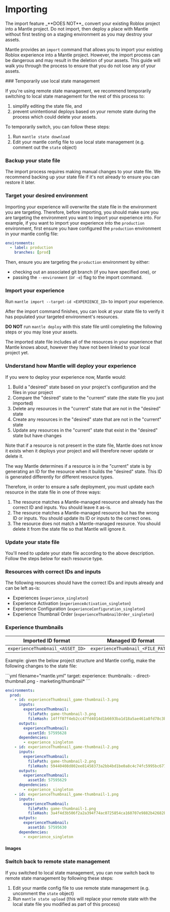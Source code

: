 
# Importing

<Callout type="warning">
The import feature _**DOES NOT**_ convert your existing Roblox project into a
Mantle project. Do not import, then deploy a place with Mantle without first
testing on a staging environment as you may destroy your assets.
</Callout>

Mantle provides an `import` command that allows you to import your existing Roblox experience into a Mantle
project. However, the import process can be dangerous and may result in the deletion of your assets. This
guide will walk you through the process to ensure that you do not lose any of your assets.

<Steps>
### Temporarily use local state management

If you're using remote state management, we recommend temporarily switching to local state management for the
rest of this process to:

1. simplify editing the state file, and
2. prevent unintentional deploys based on your remote state during the process which could delete your assets.

To temporarily switch, you can follow these steps:

1. Run `mantle state download`
2. Edit your mantle config file to use local state management (e.g. comment out the `state` object)

### Backup your state file

The import process requires making manual changes to your state file. We recommend backing up your state file
if it's not already to ensure you can restore it later.

### Target your desired environment

Importing your experience will overwrite the state file in the environment you are targeting. Therefore,
before importing, you should make sure you are targeting the environment you want to import your experience
into. For example, if you want to import your experience into the `production` environment, first
ensure you have configured the `production` environment in your mantle config file:

```yml
environments:
  - label: production
    branches: [prod]
```

Then, ensure you are targeting the `production` environment by either:

- checking out an associated git branch (if you have specified one), or
- passing the `--environment` (or `-e`) flag to the import command.

### Import your experience

Run `mantle import --target-id <EXPERIENCE_ID>` to import your experience.

After the import command finishes, you can look at your state file to verify it has populated your targeted
environment's resources.

<Callout type="error"> **DO NOT** run `mantle deploy` with this state file until completing the following
steps or you may lose your assets. </Callout>

The imported state file includes all of the resources in your experience that Mantle knows about, however they
have not been linked to your local project yet.

### Understand how Mantle will deploy your experience

If you were to deploy your experience now, Mantle would:

1. Build a "desired" state based on your project's configuration and the files in your project
2. Compare the "desired" state to the "current" state (the state file you just imported)
3. Delete any resources in the "current" state that are not in the "desired" state
4. Create any resources in the "desired" state that are not in the "current" state
5. Update any resources in the "current" state that exist in the "desired" state but have changes

<Callout type="info"> Note that if a resource is not present in the state file, Mantle does not know it exists
when it deploys your project and will therefore never update or delete it.</Callout>

The way Mantle determines if a resource is in the "current" state is by generating an ID for the resource when
it builds the "desired" state. This ID is generated differently for different resource types.

Therefore, in order to ensure a safe deployment, you must update each resource in the state file in one of
three ways:

1. The resource matches a Mantle-managed resource and already has the correct ID and inputs. You should leave
   it as-is.
2. The resource matches a Mantle-managed resource but has the wrong ID or inputs. You should update its ID or
   inputs to the correct ones.
3. The resource does not match a Mantle-managed resource. You should delete it from the state file so that
   Mantle will ignore it.

### Update your state file

You'll need to update your state file according to the above description. Follow the steps below for each
resource type.

### Resources with correct IDs and inputs

The following resources should have the correct IDs and inputs already and can be left as-is:

* Experiences (`experience_singleton`)
* Experience Activation (`experienceActivation_singleton`)
* Experience Configuration (`experienceConfiguration_singleton`)
* Experience Thumbnail Order (`experienceThumbnailOrder_singleton`)

### Experience thumbnails

| Imported ID format | Managed ID format |
| ----- | ---- |
| `experienceThumbnail_<ASSET_ID>` | `experienceThumbnail_<FILE_PATH>` |

Example: given the below project structure and Mantle config, make the following changes to the state file:

<Columns count={2}>
<Column heading="Project structure">
   <FileTree>
      <FileTree.File name="mantle.yml" />
      <FileTree.File name="game-icon.png" />
      <FileTree.Folder name="marketing" defaultOpen>
         <FileTree.File name="game-icon.png" />
         <FileTree.File name="thumbnail-1.png" />
         <FileTree.File name="thumbnail-2.png" />
      </FileTree.Folder>
   </FileTree>
</Column>
<Column heading="Mantle config">
   ```yml filename="mantle.yml"
   target:
   experience:
      thumbnails:
         - direct-thumbnail.png
         - marketing/thumbnail*
   ```
</Column>
</Columns>

```yml filename=".mantle-state.yml"
environments:
  prod:
    - id: experienceThumbnail_game-thumbnail-3.png
      inputs:
        experienceThumbnail:
          filePath: game-thumbnail-3.png
          fileHash: 14fff07f4eb2cc47fd4014d1b6693ba1d18a5ae461a8fd78c3bbaae6eef0544d
      outputs:
        experienceThumbnail:
          assetId: 57595628
      dependencies:
        - experience_singleton
    - id: experienceThumbnail_game-thumbnail-2.png
      inputs:
        experienceThumbnail:
          filePath: game-thumbnail-2.png
          fileHash: 59440408d802ee81458373a2bb4bd1be0a8c4c74fc5995bc67726ec3e6c0cdd4
      outputs:
        experienceThumbnail:
          assetId: 57595629
      dependencies:
        - experience_singleton
    - id: experienceThumbnail_game-thumbnail-1.png
      inputs:
        experienceThumbnail:
          filePath: game-thumbnail-1.png
          fileHash: 3a4f4d3b506f2a2a394f74ac0725854ca160707e9882b42682b77a5a1175f3c8
      outputs:
        experienceThumbnail:
          assetId: 57595630
      dependencies:
        - experience_singleton
```

#### Images

### Switch back to remote state management

If you switched to local state management, you can now switch back to remote state management by following
these steps:

1. Edit your mantle config file to use remote state management (e.g. uncomment the `state` object)
2. Run `mantle state upload` (this will replace your remote state with the local state file you modified as
   part of this process)

</Steps>
